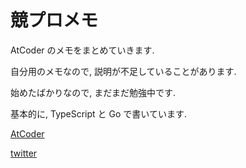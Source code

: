 # 競プロメモ

AtCoder のメモをまとめていきます.

自分用のメモなので, 説明が不足していることがあります.

始めたばかりなので, まだまだ勉強中です.

基本的に, TypeScript と Go で書いています.

[AtCoder](https://atcoder.jp/users/hamao)

[twitter](https://twitter.com/hamao_0820)
